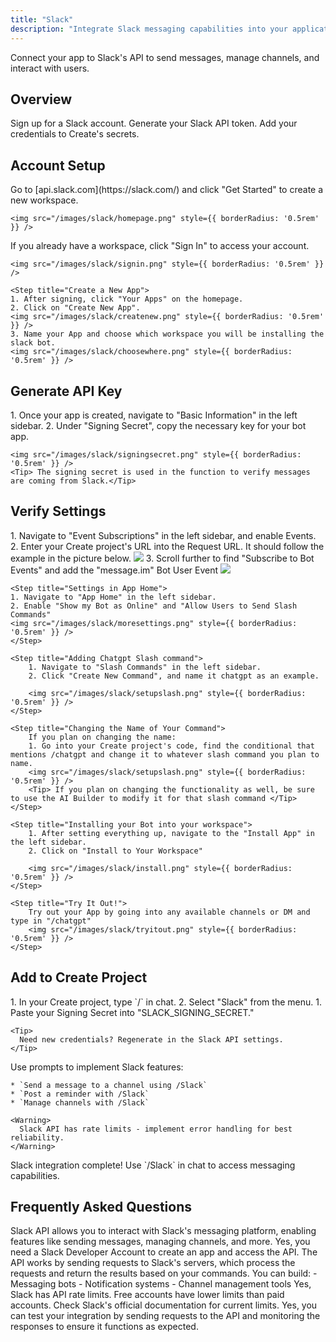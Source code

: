 ```yaml
---
title: "Slack"
description: "Integrate Slack messaging capabilities into your application"
---
```


Connect your app to Slack's API to send messages, manage channels, and interact with users.

## Overview

<CardGroup cols={2}>
  <Card title="Create Account" icon="user">
    Sign up for a Slack account.
  </Card>
  <Card title="Get API Key" icon="key">
    Generate your Slack API token.
  </Card>
  <Card title="Connect to Create" icon="plug">
    Add your credentials to Create's secrets.
  </Card>
</CardGroup>

## Account Setup

<Steps>
  <Step title="Create a Slack Workspace">
    Go to [api.slack.com](https://slack.com/) and click "Get Started" to create a new workspace.
    
    <img src="/images/slack/homepage.png" style={{ borderRadius: '0.5rem' }} />
  </Step>

  <Step title="Sign In">
    If you already have a workspace, click "Sign In" to access your account.
    
    <img src="/images/slack/signin.png" style={{ borderRadius: '0.5rem' }} />
  </Step>

    <Step title="Create a New App">
    1. After signing, click "Your Apps" on the homepage.   
    2. Click on "Create New App". 
    <img src="/images/slack/createnew.png" style={{ borderRadius: '0.5rem' }} />
    3. Name your App and choose which workspace you will be installing the slack bot.
    <img src="/images/slack/choosewhere.png" style={{ borderRadius: '0.5rem' }} />
  </Step>
</Steps>

## Generate API Key

<Steps>
  <Step title="Finding Slack Signing Secret">
    1. Once your app is created, navigate to "Basic Information" in the left sidebar.
    2. Under "Signing Secret", copy the necessary key for your bot app.

    <img src="/images/slack/signingsecret.png" style={{ borderRadius: '0.5rem' }} />
    <Tip> The signing secret is used in the function to verify messages are coming from Slack.</Tip>
  </Step>
</Steps>

## Verify Settings
<Steps>
    <Step title="Verify your webhook url">
    1. Navigate to "Event Subscriptions" in the left sidebar, and enable Events.
    2. Enter your Create project's URL into the Request URL. It should follow the example in the picture below.
    <img src="/images/slack/eventsub.png" style={{ borderRadius: '0.5rem' }} />
    3. Scroll further to find "Subscribe to Bot Events" and add the "message.im" Bot User Event
    <img src="/images/slack/botevents.png" style={{ borderRadius: '0.5rem' }} />
    </Step>

    <Step title="Settings in App Home">
    1. Navigate to "App Home" in the left sidebar.
    2. Enable "Show my Bot as Online" and "Allow Users to Send Slash Commands"
    <img src="/images/slack/moresettings.png" style={{ borderRadius: '0.5rem' }} />
    </Step>

    <Step title="Adding Chatgpt Slash command">
        1. Navigate to "Slash Commands" in the left sidebar.
        2. Click "Create New Command", and name it chatgpt as an example.

        <img src="/images/slack/setupslash.png" style={{ borderRadius: '0.5rem' }} />
    </Step>

    <Step title="Changing the Name of Your Command">
        If you plan on changing the name:
        1. Go into your Create project's code, find the conditional that mentions /chatgpt and change it to whatever slash command you plan to name.
        <img src="/images/slack/setupslash.png" style={{ borderRadius: '0.5rem' }} />
        <Tip> If you plan on changing the functionality as well, be sure to use the AI Builder to modify it for that slash command </Tip>
    </Step>

    <Step title="Installing your Bot into your workspace">
        1. After setting everything up, navigate to the "Install App" in the left sidebar.
        2. Click on "Install to Your Workspace"

        <img src="/images/slack/install.png" style={{ borderRadius: '0.5rem' }} />
    </Step>

    <Step title="Try It Out!">
        Try out your App by going into any available channels or DM and type in "/chatgpt"
        <img src="/images/slack/tryitout.png" style={{ borderRadius: '0.5rem' }} />
    </Step>
</Steps>

## Add to Create Project

<Steps>
  <Step title="Add the Integration">
    1. In your Create project, type `/` in chat.
    2. Select "Slack" from the menu.
  </Step>

  <Step title="Add Your Credentials">
    1. Paste your Signing Secret into "SLACK_SIGNING_SECRET."
    
    <Tip>
      Need new credentials? Regenerate in the Slack API settings.
    </Tip>
  </Step>

  <Step title="Start Building">
    Use prompts to implement Slack features:
    
    * `Send a message to a channel using /Slack`
    * `Post a reminder with /Slack`
    * `Manage channels with /Slack`
    
    <Warning>
      Slack API has rate limits - implement error handling for best reliability.
    </Warning>
  </Step>
</Steps>

<Note type="success">
  Slack integration complete! Use `/Slack` in chat to access messaging capabilities.
</Note>

## Frequently Asked Questions

<AccordionGroup>
  <Accordion title="What is Slack API?">
    Slack API allows you to interact with Slack's messaging platform, enabling features like sending messages, managing channels, and more.
  </Accordion>

  <Accordion title="Do I need a Slack Developer Account?">
    Yes, you need a Slack Developer Account to create an app and access the API.
  </Accordion>

  <Accordion title="How does the API work?">
    The API works by sending requests to Slack's servers, which process the requests and return the results based on your commands.
  </Accordion>

  <Accordion title="What can I build with Slack integration?">
    You can build:
    - Messaging bots
    - Notification systems
    - Channel management tools
  </Accordion>

  <Accordion title="Are there usage limits?">
    Yes, Slack has API rate limits. Free accounts have lower limits than paid accounts. Check Slack's official documentation for current limits.
  </Accordion>

  <Accordion title="Can I test my Slack integration?">
    Yes, you can test your integration by sending requests to the API and monitoring the responses to ensure it functions as expected.
  </Accordion>
</AccordionGroup>
